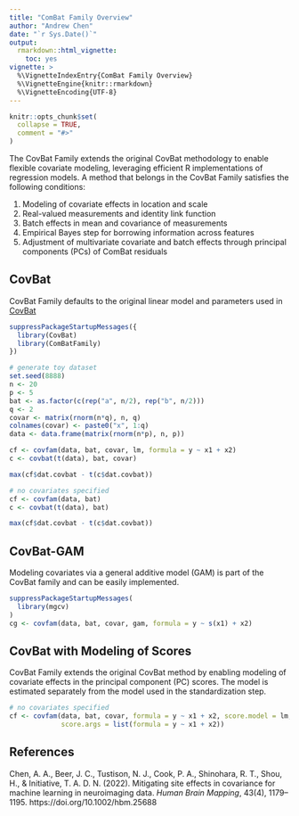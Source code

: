 ```yaml
---
title: "ComBat Family Overview"
author: "Andrew Chen"
date: "`r Sys.Date()`"
output: 
  rmarkdown::html_vignette:
    toc: yes
vignette: >
  %\VignetteIndexEntry{ComBat Family Overview}
  %\VignetteEngine{knitr::rmarkdown}
  %\VignetteEncoding{UTF-8}
---
```


```r
knitr::opts_chunk$set(
  collapse = TRUE,
  comment = "#>"
)
```

The CovBat Family extends the original CovBat methodology to enable flexible
covariate modeling, leveraging efficient R implementations of regression models.
A method that belongs in the CovBat Family satisfies the following conditions:

1. Modeling of covariate effects in location and scale
2. Real-valued measurements and identity link function
3. Batch effects in mean and covariance of measurements
4. Empirical Bayes step for borrowing information across features
5. Adjustment of multivariate covariate and batch effects through principal 
components (PCs) of ComBat residuals

## CovBat
CovBat Family defaults to the original linear model and parameters used in 
[CovBat](https://github.com/andy1764/CovBat_Harmonization)

```r
suppressPackageStartupMessages({
  library(CovBat)
  library(ComBatFamily)
})

# generate toy dataset
set.seed(8888)
n <- 20
p <- 5
bat <- as.factor(c(rep("a", n/2), rep("b", n/2)))
q <- 2
covar <- matrix(rnorm(n*q), n, q)
colnames(covar) <- paste0("x", 1:q)
data <- data.frame(matrix(rnorm(n*p), n, p))

cf <- covfam(data, bat, covar, lm, formula = y ~ x1 + x2)
c <- covbat(t(data), bat, covar)

max(cf$dat.covbat - t(c$dat.covbat))
```

```r
# no covariates specified
cf <- covfam(data, bat)
c <- covbat(t(data), bat)

max(cf$dat.covbat - t(c$dat.covbat))
```

## CovBat-GAM
Modeling covariates via a general additive model (GAM) is part of the CovBat
family and can be easily implemented.

```r
suppressPackageStartupMessages(
  library(mgcv)
)
cg <- covfam(data, bat, covar, gam, formula = y ~ s(x1) + x2)
```

## CovBat with Modeling of Scores
CovBat Family extends the original CovBat method by enabling modeling of
covariate effects in the principal component (PC) scores. The model is estimated
separately from the model used in the standardization step.

```r
# no covariates specified
cf <- covfam(data, bat, covar, formula = y ~ x1 + x2, score.model = lm,
             score.args = list(formula = y ~ x1 + x2))
```

## References
Chen, A. A., Beer, J. C., Tustison, N. J., Cook, P. A., Shinohara, R. T., Shou, H., & Initiative, T. A. D. N. (2022). Mitigating site effects in covariance for machine learning in neuroimaging data. *Human Brain Mapping*, 43(4), 1179–1195. https://doi.org/10.1002/hbm.25688

